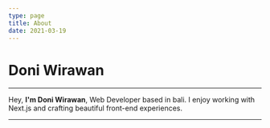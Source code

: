 ```yaml
---
type: page
title: About
date: 2021-03-19
---
```


# Doni Wirawan



---
Hey, **I'm Doni Wirawan**, Web Developer based in bali. I enjoy working with Next.js and crafting beautiful front-end experiences. 

---

